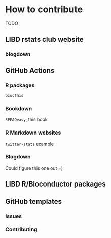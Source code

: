 # How to contribute

TODO

## LIBD rstats club website

### blogdown

## GitHub Actions

### R packages

`biocthis`

### Bookdown

`SPEAQeasy`, this book

### R Markdown websites

`twitter-stats` example

### Blogdown

Could figure this one out =)

## LIBD R/Bioconductor packages

## GitHub templates

### Issues

### Contributing
